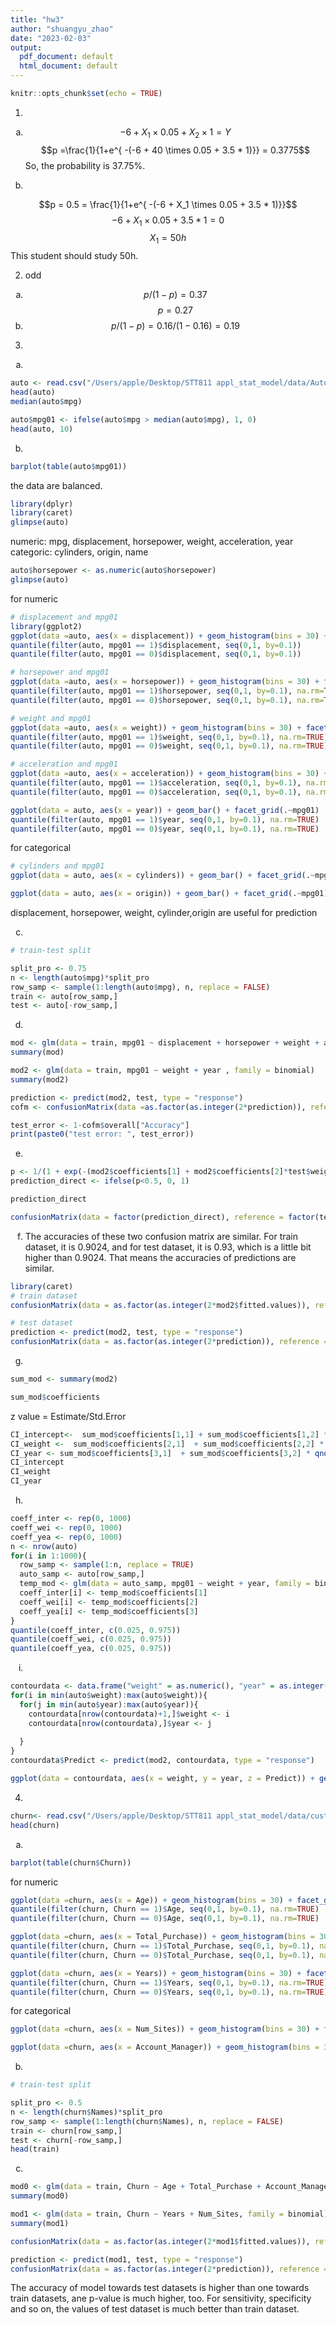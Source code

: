 ```yaml
---
title: "hw3"
author: "shuangyu_zhao"
date: "2023-02-03"
output:
  pdf_document: default
  html_document: default
---
```


```r
knitr::opts_chunk$set(echo = TRUE)
```

1.
a.
$$-6 + X_1\times0.05+X_2\times1=Y$$
$$p =\frac{1}{1+e^{ -(-6 + 40 \times 0.05 + 3.5 * 1)}} =  0.3775$$
So, the probability is 37.75%.

b.

$$p = 0.5 = \frac{1}{1+e^{ -(-6 + X_1 \times 0.05 + 3.5 * 1)}}$$
$$-6 + X_1 \times 0.05 + 3.5 * 1 = 0$$
$$X_1=50h$$
This student should study 50h.


2. odd
a. 
$$p/(1-p)=0.37$$
$$p=0.27$$
b. 
$$p/(1-p) = 0.16/(1-0.16)=0.19$$

3.
a.
```r
auto <- read.csv("/Users/apple/Desktop/STT811 appl_stat_model/data/Auto.csv")
head(auto)
median(auto$mpg)
```
```r
auto$mpg01 <- ifelse(auto$mpg > median(auto$mpg), 1, 0)
head(auto, 10)
```

b.
```r
barplot(table(auto$mpg01))
```

the data are balanced.
```r
library(dplyr)
library(caret)
glimpse(auto)
```
numeric: mpg, displacement, horsepower, weight, acceleration, year
categoric: cylinders, origin, name
```r
auto$horsepower <- as.numeric(auto$horsepower)
glimpse(auto)
```
for numeric
```r
# displacement and mpg01
library(ggplot2)
ggplot(data =auto, aes(x = displacement)) + geom_histogram(bins = 30) + facet_grid(.~mpg01)
quantile(filter(auto, mpg01 == 1)$displacement, seq(0,1, by=0.1))
quantile(filter(auto, mpg01 == 0)$displacement, seq(0,1, by=0.1))
```
```r
# horsepower and mpg01
ggplot(data =auto, aes(x = horsepower)) + geom_histogram(bins = 30) + facet_grid(.~mpg01)
quantile(filter(auto, mpg01 == 1)$horsepower, seq(0,1, by=0.1), na.rm=TRUE)
quantile(filter(auto, mpg01 == 0)$horsepower, seq(0,1, by=0.1), na.rm=TRUE)
```
```r
# weight and mpg01
ggplot(data =auto, aes(x = weight)) + geom_histogram(bins = 30) + facet_grid(.~mpg01)
quantile(filter(auto, mpg01 == 1)$weight, seq(0,1, by=0.1), na.rm=TRUE)
quantile(filter(auto, mpg01 == 0)$weight, seq(0,1, by=0.1), na.rm=TRUE)
```
```r
# acceleration and mpg01
ggplot(data =auto, aes(x = acceleration)) + geom_histogram(bins = 30) + facet_grid(.~mpg01)
quantile(filter(auto, mpg01 == 1)$acceleration, seq(0,1, by=0.1), na.rm=TRUE)
quantile(filter(auto, mpg01 == 0)$acceleration, seq(0,1, by=0.1), na.rm=TRUE)
```
```r
ggplot(data = auto, aes(x = year)) + geom_bar() + facet_grid(.~mpg01)
quantile(filter(auto, mpg01 == 1)$year, seq(0,1, by=0.1), na.rm=TRUE)
quantile(filter(auto, mpg01 == 0)$year, seq(0,1, by=0.1), na.rm=TRUE)
```

for categorical
```r
# cylinders and mpg01
ggplot(data = auto, aes(x = cylinders)) + geom_bar() + facet_grid(.~mpg01)
```

```r
ggplot(data = auto, aes(x = origin)) + geom_bar() + facet_grid(.~mpg01)
```

displacement, horsepower, weight, cylinder,origin are useful for prediction


c.
```r
# train-test split

split_pro <- 0.75
n <- length(auto$mpg)*split_pro
row_samp <- sample(1:length(auto$mpg), n, replace = FALSE)
train <- auto[row_samp,]
test <- auto[-row_samp,]
```


d.
```r
mod <- glm(data = train, mpg01 ~ displacement + horsepower + weight + acceleration + year+ cylinders + origin, family = binomial)
summary(mod)
```
```r
mod2 <- glm(data = train, mpg01 ~ weight + year , family = binomial)
summary(mod2)
```
```r
prediction <- predict(mod2, test, type = "response")
cofm <- confusionMatrix(data =as.factor(as.integer(2*prediction)), reference = as.factor(test$mpg01))
```
```r
test_error <- 1-cofm$overall["Accuracy"]
print(paste0("test error: ", test_error))
```



e.
```r
p <- 1/(1 + exp(-(mod2$coefficients[1] + mod2$coefficients[2]*test$weight + mod2$coefficients[3]*test$year)))
prediction_direct <- ifelse(p<0.5, 0, 1)
```
```r
prediction_direct
```

```r
confusionMatrix(data = factor(prediction_direct), reference = factor(test$mpg01))
```



f.
The accuracies of these two confusion matrix are similar. For train dataset, it is 0.9024, and for test dataset, it is 0.93, which is a little bit higher than 0.9024. That means the accuracies of predictions are similar.
```r
library(caret)
# train dataset
confusionMatrix(data = as.factor(as.integer(2*mod2$fitted.values)), reference = as.factor(train$mpg01))

# test dataset 
prediction <- predict(mod2, test, type = "response")
confusionMatrix(data = as.factor(as.integer(2*prediction)), reference = as.factor(test$mpg01))
```
g.
```r
sum_mod <- summary(mod2)
```
```r
sum_mod$coefficients
```
z value = Estimate/Std.Error

```r
CI_intercept<-  sum_mod$coefficients[1,1] + sum_mod$coefficients[1,2] * qnorm(c(0.025, 0.975))
CI_weight <-  sum_mod$coefficients[2,1]  + sum_mod$coefficients[2,2] * qnorm(c(0.025, 0.975))
CI_year <- sum_mod$coefficients[3,1]  + sum_mod$coefficients[3,2] * qnorm(c(0.025, 0.975))
CI_intercept
CI_weight
CI_year
```


h.
```r
coeff_inter <- rep(0, 1000)
coeff_wei <- rep(0, 1000)
coeff_yea <- rep(0, 1000)
n <- nrow(auto)
for(i in 1:1000){
  row_samp <- sample(1:n, replace = TRUE)
  auto_samp <- auto[row_samp,]
  temp_mod <- glm(data = auto_samp, mpg01 ~ weight + year, family = binomial)
  coeff_inter[i] <- temp_mod$coefficients[1]
  coeff_wei[i] <- temp_mod$coefficients[2]
  coeff_yea[i] <- temp_mod$coefficients[3]
}
quantile(coeff_inter, c(0.025, 0.975))
quantile(coeff_wei, c(0.025, 0.975))
quantile(coeff_yea, c(0.025, 0.975))
```

i.
```r
contourdata <- data.frame("weight" = as.numeric(), "year" = as.integer())
for(i in min(auto$weight):max(auto$weight)){
  for(j in min(auto$year):max(auto$year)){
    contourdata[nrow(contourdata)+1,]$weight <- i
    contourdata[nrow(contourdata),]$year <- j
      
  }
}
contourdata$Predict <- predict(mod2, contourdata, type = "response")

ggplot(data = contourdata, aes(x = weight, y = year, z = Predict)) + geom_contour(aes(color = factor(..level..)))
```



4.
```r
churn<- read.csv("/Users/apple/Desktop/STT811 appl_stat_model/data/customer_churn.csv")
head(churn)
```

a.
```r
barplot(table(churn$Churn))
```
for numeric
```r
ggplot(data =churn, aes(x = Age)) + geom_histogram(bins = 30) + facet_grid(.~Churn)
quantile(filter(churn, Churn == 1)$Age, seq(0,1, by=0.1), na.rm=TRUE)
quantile(filter(churn, Churn == 0)$Age, seq(0,1, by=0.1), na.rm=TRUE)
```
```r
ggplot(data =churn, aes(x = Total_Purchase)) + geom_histogram(bins = 30) + facet_grid(.~Churn)
quantile(filter(churn, Churn == 1)$Total_Purchase, seq(0,1, by=0.1), na.rm=TRUE)
quantile(filter(churn, Churn == 0)$Total_Purchase, seq(0,1, by=0.1), na.rm=TRUE)
```
```r
ggplot(data =churn, aes(x = Years)) + geom_histogram(bins = 30) + facet_grid(.~Churn)
quantile(filter(churn, Churn == 1)$Years, seq(0,1, by=0.1), na.rm=TRUE)
quantile(filter(churn, Churn == 0)$Years, seq(0,1, by=0.1), na.rm=TRUE)
```


for categorical
```r
ggplot(data =churn, aes(x = Num_Sites)) + geom_histogram(bins = 30) + facet_grid(.~Churn)
```
```r
ggplot(data =churn, aes(x = Account_Manager)) + geom_histogram(bins = 30) + facet_grid(.~Churn)
```

b.
```r
# train-test split

split_pro <- 0.5
n <- length(churn$Names)*split_pro
row_samp <- sample(1:length(churn$Names), n, replace = FALSE)
train <- churn[row_samp,]
test <- churn[-row_samp,]
head(train)
```


c.
```r
mod0 <- glm(data = train, Churn ~ Age + Total_Purchase + Account_Manager + Years + Num_Sites, family = binomial)
summary(mod0)
```

```r
mod1 <- glm(data = train, Churn ~ Years + Num_Sites, family = binomial)
summary(mod1)
```
```r

confusionMatrix(data = as.factor(as.integer(2*mod1$fitted.values)), reference = as.factor(train$Churn))
```
```r
prediction <- predict(mod1, test, type = "response")
confusionMatrix(data = as.factor(as.integer(2*prediction)), reference = as.factor(test$Churn))
```
The accuracy of model towards test datasets is higher than one towards train datasets, ane p-value is much higher, too. For sensitivity, specificity and so on, the values of test dataset is much better than train dataset.









